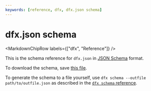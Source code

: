 ```yaml
---
keywords: [reference, dfx, dfx.json schema]
---
```



# dfx.json schema

<MarkdownChipRow labels={["dfx", "Reference"]} />

This is the schema reference for `dfx.json` in [JSON Schema](https://json-schema.org) format.

To download the schema, save [this file](./dfx/dfx-json-schema.json).

To generate the schema to a file yourself, use `dfx schema --outfile path/to/outfile.json` as described in the [`dfx schema` reference](/docs/current/building-apps/developer-tools/dfx/).

``` json file=./dfx/dfx-json-schema.json
```